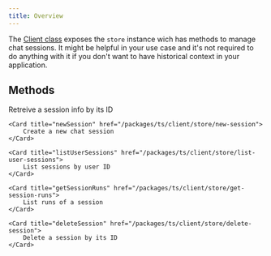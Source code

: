 ```yaml
---
title: Overview
---
```


The [Client class](/packages/ts/client/client) exposes the `store` instance wich has methods to manage chat sessions. It might be helpful in your use case and it's not required to do anything with it if you don't want to have historical context in your application.

## Methods

<CardGroup cols={2}>
	<Card title="getSession" href="/packages/ts/client/store/get-session">
		Retreive a session info by its ID
	</Card>

	<Card title="newSession" href="/packages/ts/client/store/new-session">
		Create a new chat session
	</Card>

	<Card title="listUserSessions" href="/packages/ts/client/store/list-user-sessions">
		List sessions by user ID
	</Card>

	<Card title="getSessionRuns" href="/packages/ts/client/store/get-session-runs">
		List runs of a session
	</Card>

	<Card title="deleteSession" href="/packages/ts/client/store/delete-session">
		Delete a session by its ID
	</Card>
</CardGroup>

